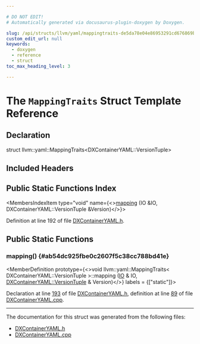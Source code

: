 ```yaml
---

# DO NOT EDIT!
# Automatically generated via docusaurus-plugin-doxygen by Doxygen.

slug: /api/structs/llvm/yaml/mappingtraits-de5da78e04e86953291cd676869ba5cb
custom_edit_url: null
keywords:
  - doxygen
  - reference
  - struct
toc_max_heading_level: 3

---
```





# The `MappingTraits` Struct Template Reference

<DoxygenPage pluginConfig={pluginConfig}>



## Declaration

<CodeBlock>struct llvm::yaml::MappingTraits&lt;DXContainerYAML::VersionTuple&gt;</CodeBlock>

## Included Headers

<IncludesList>
<IncludesListItem
  filePath="llvm/ObjectYAML/DXContainerYAML.h"
  permalink="/docs/api/files/include/include/llvm/include/llvm/objectyaml/dxcontaineryaml-h"
  isLocal="true" />
</IncludesList>

## Public Static Functions Index

<MembersIndex>

<MembersIndexItem
  type="void"
  name={<><a href="#ab54dc925fbe0c2607f5c38cc788bd41e">mapping</a> (IO &amp;IO, DXContainerYAML::VersionTuple &amp;Version)</>}>
</MembersIndexItem>

</MembersIndex>


Definition at line 192 of file <a href="/docs/api/files/include/include/llvm/include/llvm/objectyaml/dxcontaineryaml-h">DXContainerYAML.h</a>.

<SectionDefinition>

## Public Static Functions

### mapping() {#ab54dc925fbe0c2607f5c38cc788bd41e}

<MemberDefinition
  prototype={<>void llvm::yaml::MappingTraits&lt; DXContainerYAML::VersionTuple &gt;::mapping (<a href="/docs/api/classes/llvm/yaml/io">IO</a> &amp; IO, <a href="/docs/api/structs/llvm/dxcontaineryaml/versiontuple">DXContainerYAML::VersionTuple</a> &amp; Version)</>}
  labels = {["static"]}>

Declaration at line <a href="/docs/api/files/include/include/llvm/include/llvm/objectyaml/dxcontaineryaml-h/#l00193">193</a> of file <a href="/docs/api/files/include/include/llvm/include/llvm/objectyaml/dxcontaineryaml-h">DXContainerYAML.h</a>, definition at line <a href="/docs/api/files/lib/lib/objectyaml/dxcontaineryaml-cpp/#l00089">89</a> of file <a href="/docs/api/files/lib/lib/objectyaml/dxcontaineryaml-cpp">DXContainerYAML.cpp</a>.
</MemberDefinition>

</SectionDefinition>

<hr/>

The documentation for this struct was generated from the following files:

<ul>
<li><a href="/docs/api/files/include/include/llvm/include/llvm/objectyaml/dxcontaineryaml-h">DXContainerYAML.h</a></li>
<li><a href="/docs/api/files/lib/lib/objectyaml/dxcontaineryaml-cpp">DXContainerYAML.cpp</a></li>
</ul>

</DoxygenPage>
